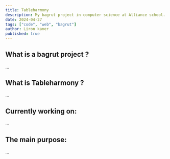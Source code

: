 ---
title: Tableharmony
description: My bagrut project in computer science at Alliance school.
date: 2024-04-27
tags: ["code", "web", "bagrut"]
author: Liron kaner
published: true
---

## What is a bagrut project ?

...

## What is Tableharmony ?

...

## Currently working on:

...

## The main purpose:

...
